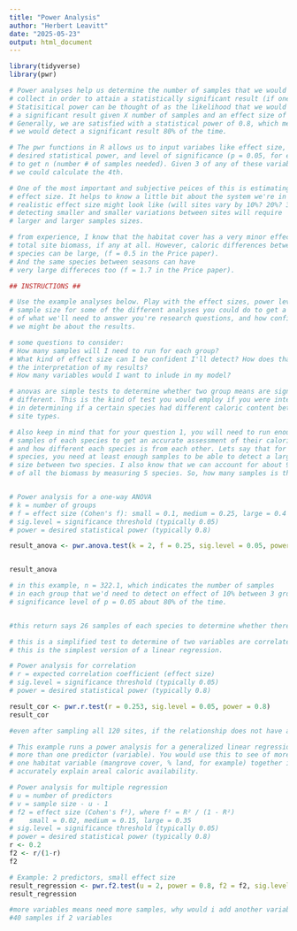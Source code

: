 ```yaml
---
title: "Power Analysis"
author: "Herbert Leavitt"
date: "2025-05-23"
output: html_document
---
```


```r
library(tidyverse)
library(pwr)
```



```r
# Power analyses help us determine the number of samples that we would need to
# collect in order to attain a statistically significant result (if one exists).
# Statisitical power can be thought of as the likelihood that we would detect
# a significant result given X number of samples and an effect size of Y. 
# Generally, we are satisfied with a statistical power of 0.8, which means 
# we would detect a significant result 80% of the time. 

# The pwr functions in R allows us to input variabes like effect size, 
# desired statistical power, and level of significance (p = 0.05, for example)
# to get n (number # of samples needed). Given 3 of any of these variables,
# we could calculate the 4th. 

# One of the most important and subjective peices of this is estimating the
# effect size. It helps to know a little bit about the system we're in to determine what a
# realistic effect size might look like (will sites vary by 10%? 20%? 30%?) 
# detecting smaller and smaller variations between sites will require
# larger and larger samples sizes. 

# from experience, I know that the habitat cover has a very minor effect on
# total site biomass, if any at all. However, caloric differences between 
# species can be large, (f = 0.5 in the Price paper). 
# And the same species between seasons can have
# very large differeces too (f = 1.7 in the Price paper). 

## INSTRUCTIONS ##

# Use the example analyses below. Play with the effect sizes, power levels, and 
# sample size for some of the different analyses you could do to get a sense 
# of what we'll need to answer you're research questions, and how confident 
# we might be about the results. 

# some questions to consider: 
# How many samples will I need to run for each group?
# What kind of effect size can I be confident I'll detect? How does that change
# the interpretation of my results? 
# How many variables would I want to inlude in my model? 


```


```r
# anovas are simple tests to determine whether two group means are significantly 
# different. This is the kind of test you would employ if you were interested 
# in determining if a certain species had different caloric content between 
# site types. 

# Also keep in mind that for your question 1, you will need to run enough 
# samples of each species to get an accurate assessment of their caloric density
# and how different each species is from each other. Lets say that for each 
# species, you need at least enough samples to be able to detect a large effect 
# size between two species. I also know that we can account for about 90% 
# of all the biomass by measuring 5 species. So, how many samples is that? 


# Power analysis for a one-way ANOVA
# k = number of groups
# f = effect size (Cohen's f): small = 0.1, medium = 0.25, large = 0.4
# sig.level = significance threshold (typically 0.05)
# power = desired statistical power (typically 0.8)

result_anova <- pwr.anova.test(k = 2, f = 0.25, sig.level = 0.05, power = 0.8)


result_anova

# in this example, n = 322.1, which indicates the number of samples
# in each group that we'd need to detect on effect of 10% between 3 group to a
# significance level of p = 0.05 about 80% of the time. 


#this return says 26 samples of each species to determine whether there is a diffference between caloric content of any 2 given species
```
```r
# this is a simplified test to determine of two variables are correlated
# this is the simplest version of a linear regression. 

# Power analysis for correlation
# r = expected correlation coefficient (effect size)
# sig.level = significance threshold (typically 0.05)
# power = desired statistical power (typically 0.8)

result_cor <- pwr.r.test(r = 0.253, sig.level = 0.05, power = 0.8)
result_cor

#even after sampling all 120 sites, if the relationship does not have an effect size greater than 0.253 (if the data is hard to define with a line because of spread or whatever), the results will not be significant


```

```r
# This example runs a power analysis for a generalized linear regression with 
# more than one predictor (variable). You would use this to see of more than 
# one habitat variable (mangrove cover, % land, for example) together in a model
# accurately explain areal caloric availability. 

# Power analysis for multiple regression
# u = number of predictors
# v = sample size - u - 1
# f2 = effect size (Cohen's f²), where f² = R² / (1 - R²)
#    small = 0.02, medium = 0.15, large = 0.35
# sig.level = significance threshold (typically 0.05)
# power = desired statistical power (typically 0.8)
r <- 0.2
f2 <- r/(1-r)
f2

# Example: 2 predictors, small effect size
result_regression <- pwr.f2.test(u = 2, power = 0.8, f2 = f2, sig.level = 0.05)
result_regression

#more variables means need more samples, why would i add another variable ?
#40 samples if 2 variables
```


